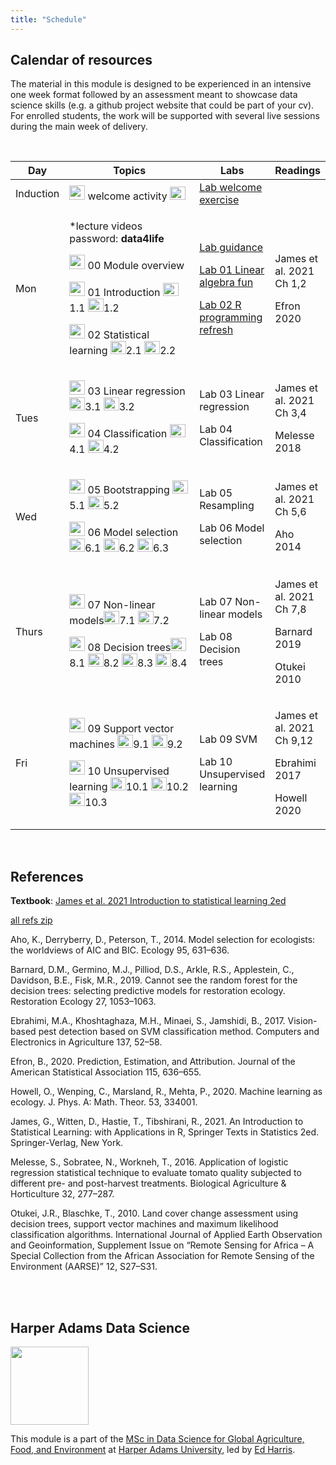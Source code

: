 ```yaml
---
title: "Schedule"
---
```


## Calendar of resources

The material in this module is designed to be experienced in an intensive one week format followed by an assessment meant to showcase data science skills (e.g. a github project website that could be part of your cv). For enrolled students, the work will be supported with several live sessions during the main week of delivery.

<br>

+-----------+--------------------------------------------------------------------------------------------------------------------------------------------------------------------------------------------------------------------------------------------------------------------------------------------------------------------------------------------------------------------------------------------------------------------------------------------------------------------------------------------------------------------------------------------------------------------------+-------------------------------------------------------+---------------------------+
| Day       | Topics                                                                                                                                                                                                                                                                                                                                                                                                                                                                                                                                                                   | Labs                                                  | Readings                  |
+===========+==========================================================================================================================================================================================================================================================================================================================================================================================================================================================================================================================================================================+=======================================================+===========================+
| Induction | [![](img/pptx.png){width="25" height="23"}](lectures/00-course-intro.pptx) welcome activity [![](img/vid.png){width="25" height="21"}](https://liveharperac-my.sharepoint.com/:v:/g/personal/00762450_harper-adams_ac_uk/ESxgYxKIDdhBte_oFUPGpucBTi3oGHKbHELXBV7_RAbI_w)                                                                                                                                                                                                                                                                                                 | [Lab welcome exercise](lab00-welcome.html)            |                           |
+-----------+--------------------------------------------------------------------------------------------------------------------------------------------------------------------------------------------------------------------------------------------------------------------------------------------------------------------------------------------------------------------------------------------------------------------------------------------------------------------------------------------------------------------------------------------------------------------------+-------------------------------------------------------+---------------------------+
| Mon       | \*lecture videos password: **data4life**                                                                                                                                                                                                                                                                                                                                                                                                                                                                                                                                 | [Lab guidance](lab00-guidance.html)                   | James et al. 2021 Ch 1,2  |
|           |                                                                                                                                                                                                                                                                                                                                                                                                                                                                                                                                                                          |                                                       |                           |
|           | [![](img/pptx.png){width="25" height="23"}](lectures/00-module-intro.pptx) 00 Module overview                                                                                                                                                                                                                                                                                                                                                                                                                                                                            | [Lab 01 Linear algebra fun](lab01-lin-alg.html)       | Efron 2020                |
|           |                                                                                                                                                                                                                                                                                                                                                                                                                                                                                                                                                                          |                                                       |                           |
|           | [![](img/pptx.png){width="25" height="23"}](lectures/01-introduction.pptx) 01 Introduction [![](img/vid.png){width="25" height="21"}](http://operorgenetic.com/wp/wp-content/uploads/2020/09/1.1.mp4)1.1 [![](img/vid.png){width="25" height="21"}](http://operorgenetic.com/wp/wp-content/uploads/2020/09/C7081-1.2.mp4)1.2                                                                                                                                                                                                                                             | [Lab 02 R programming refresh](lab02-R-practice.html) |                           |
|           |                                                                                                                                                                                                                                                                                                                                                                                                                                                                                                                                                                          |                                                       |                           |
|           | [![](img/pptx.png){width="25" height="23"}](lectures/02-statistical-learning.pptx) 02 Statistical learning [![](img/vid.png){width="25" height="21"}](http://operorgenetic.com/wp/wp-content/uploads/2020/09/2.1.mp4)2.1 [![](img/vid.png){width="25" height="21"}](http://operorgenetic.com/wp/wp-content/uploads/2020/09/2.2.mp4)2.2                                                                                                                                                                                                                                   |                                                       |                           |
+-----------+--------------------------------------------------------------------------------------------------------------------------------------------------------------------------------------------------------------------------------------------------------------------------------------------------------------------------------------------------------------------------------------------------------------------------------------------------------------------------------------------------------------------------------------------------------------------------+-------------------------------------------------------+---------------------------+
| Tues      | [![](img/pptx.png){width="25" height="23"}](lectures/03-linear-regression.pptx) 03 Linear regression [![](img/vid.png){width="25" height="21"}](http://operorgenetic.com/wp/wp-content/uploads/2020/09/3.1.mp4)3.1 [![](img/vid.png){width="25" height="21"}](http://operorgenetic.com/wp/wp-content/uploads/2020/09/3.2.mp4)3.2                                                                                                                                                                                                                                         | Lab 03 Linear regression                              | James et al. 2021 Ch 3,4  |
|           |                                                                                                                                                                                                                                                                                                                                                                                                                                                                                                                                                                          |                                                       |                           |
|           | [![](img/pptx.png){width="25" height="23"}](lectures/04-classification.pptx) 04 Classification [![](img/vid.png){width="25" height="21"}](http://operorgenetic.com/wp/wp-content/uploads/2020/09/04.1-classification.mp4)4.1 [![](img/vid.png){width="25" height="21"}](http://operorgenetic.com/wp/wp-content/uploads/2020/09/4.2-classification.mp4)4.2                                                                                                                                                                                                                | Lab 04 Classification                                 | Melesse 2018              |
+-----------+--------------------------------------------------------------------------------------------------------------------------------------------------------------------------------------------------------------------------------------------------------------------------------------------------------------------------------------------------------------------------------------------------------------------------------------------------------------------------------------------------------------------------------------------------------------------------+-------------------------------------------------------+---------------------------+
| Wed       | [![](img/pptx.png){width="25" height="23"}](lectures/05-crossval-bootstrap.pptx) 05 Bootstrapping [![](img/vid.png){width="25" height="21"}](http://operorgenetic.com/wp/wp-content/uploads/2020/09/5.1-cv-boot.mp4)5.1 [![](img/vid.png){width="25" height="21"}](http://operorgenetic.com/wp/wp-content/uploads/2020/09/5.2-cv-boot.mp4)5.2                                                                                                                                                                                                                            | Lab 05 Resampling                                     | James et al. 2021 Ch 5,6  |
|           |                                                                                                                                                                                                                                                                                                                                                                                                                                                                                                                                                                          |                                                       |                           |
|           | [![](img/pptx.png){width="25" height="23"}](lectures/06-model-selection.pptx) 06 Model selection [![](img/vid.png){width="25" height="21"}](http://operorgenetic.com/wp/wp-content/uploads/2020/09/6.1-mod-sel.mp4)6.1 [![](img/vid.png){width="25" height="21"}](http://operorgenetic.com/wp/wp-content/uploads/2020/09/6.2-mod-sel.mp4)6.2 [![](img/vid.png){width="25" height="21"}](http://operorgenetic.com/wp/wp-content/uploads/2020/09/6.3-mod-sel.mp4)6.3                                                                                                       | Lab 06 Model selection                                | Aho 2014                  |
+-----------+--------------------------------------------------------------------------------------------------------------------------------------------------------------------------------------------------------------------------------------------------------------------------------------------------------------------------------------------------------------------------------------------------------------------------------------------------------------------------------------------------------------------------------------------------------------------------+-------------------------------------------------------+---------------------------+
| Thurs     | [![](img/pptx.png){width="25" height="23"}](lectures/07-non-linear.pptx) 07 Non-linear models[![](img/vid.png){width="25" height="21"}](http://operorgenetic.com/wp/wp-content/uploads/2020/09/7.1-non-lin.mp4)7.1 [![](img/vid.png){width="25" height="21"}](http://operorgenetic.com/wp/wp-content/uploads/2020/09/7.2-non-lin.mp4)7.2                                                                                                                                                                                                                                 | Lab 07 Non-linear models                              | James et al. 2021 Ch 7,8  |
|           |                                                                                                                                                                                                                                                                                                                                                                                                                                                                                                                                                                          |                                                       |                           |
|           | [![](img/pptx.png){width="25" height="23"}](lectures/08-trees.pptx) 08 Decision trees[![](img/vid.png){width="25" height="21"}](http://operorgenetic.com/wp/wp-content/uploads/2020/09/8.1-trees.mp4)8.1 [![](img/vid.png){width="25" height="21"}](http://operorgenetic.com/wp/wp-content/uploads/2020/09/8.2-trees.mp4)8.2 [![](img/vid.png){width="25" height="21"}](http://operorgenetic.com/wp/wp-content/uploads/2020/10/8.3.1-trees.mp4)8.3 [![](img/vid.png){width="25" height="21"}](http://operorgenetic.com/wp/wp-content/uploads/2020/10/8.3.2-trees.mp4)8.4 | Lab 08 Decision trees                                 | Barnard 2019              |
|           |                                                                                                                                                                                                                                                                                                                                                                                                                                                                                                                                                                          |                                                       |                           |
|           |                                                                                                                                                                                                                                                                                                                                                                                                                                                                                                                                                                          |                                                       | Otukei 2010               |
+-----------+--------------------------------------------------------------------------------------------------------------------------------------------------------------------------------------------------------------------------------------------------------------------------------------------------------------------------------------------------------------------------------------------------------------------------------------------------------------------------------------------------------------------------------------------------------------------------+-------------------------------------------------------+---------------------------+
| Fri       | [![](img/pptx.png){width="25" height="23"}](lectures/09-svm.pptx) 09 Support vector machines [![](img/vid.png){width="25" height="21"}](http://operorgenetic.com/wp/wp-content/uploads/2020/10/9.1.1-svm.mp4)9.1 [![](img/vid.png){width="25" height="21"}](http://operorgenetic.com/wp/wp-content/uploads/2020/10/9.1.2-svm.mp4)9.2                                                                                                                                                                                                                                     | Lab 09 SVM                                            | James et al. 2021 Ch 9,12 |
|           |                                                                                                                                                                                                                                                                                                                                                                                                                                                                                                                                                                          |                                                       |                           |
|           | [![](img/pptx.png){width="25" height="23"}](lectures/10-unsupervised.pptx) 10 Unsupervised learning [![](img/vid.png){width="25" height="21"}](http://operorgenetic.com/wp/wp-content/uploads/2020/10/10.1-unsup.mp4)10.1 [![](img/vid.png){width="25" height="21"}](http://operorgenetic.com/wp/wp-content/uploads/2020/10/10.2-unsup.mp4)10.2 [![](img/vid.png){width="25" height="21"}](http://operorgenetic.com/wp/wp-content/uploads/2020/10/10.3-unsup.mp4)10.3                                                                                                    | Lab 10 Unsupervised learning                          | Ebrahimi 2017             |
|           |                                                                                                                                                                                                                                                                                                                                                                                                                                                                                                                                                                          |                                                       |                           |
|           |                                                                                                                                                                                                                                                                                                                                                                                                                                                                                                                                                                          |                                                       | Howell 2020               |
+-----------+--------------------------------------------------------------------------------------------------------------------------------------------------------------------------------------------------------------------------------------------------------------------------------------------------------------------------------------------------------------------------------------------------------------------------------------------------------------------------------------------------------------------------------------------------------------------------+-------------------------------------------------------+---------------------------+

<br>

## References

**Textbook**: [James et al. 2021 Introduction to statistical learning 2ed](https://www.statlearning.com/)

[all refs zip](pdfs/c7081-2022-readings.zip)

Aho, K., Derryberry, D., Peterson, T., 2014. Model selection for ecologists: the worldviews of AIC and BIC. Ecology 95, 631--636.

Barnard, D.M., Germino, M.J., Pilliod, D.S., Arkle, R.S., Applestein, C., Davidson, B.E., Fisk, M.R., 2019. Cannot see the random forest for the decision trees: selecting predictive models for restoration ecology. Restoration Ecology 27, 1053--1063.

Ebrahimi, M.A., Khoshtaghaza, M.H., Minaei, S., Jamshidi, B., 2017. Vision-based pest detection based on SVM classification method. Computers and Electronics in Agriculture 137, 52--58.

Efron, B., 2020. Prediction, Estimation, and Attribution. Journal of the American Statistical Association 115, 636--655.

Howell, O., Wenping, C., Marsland, R., Mehta, P., 2020. Machine learning as ecology. J. Phys. A: Math. Theor. 53, 334001.

James, G., Witten, D., Hastie, T., Tibshirani, R., 2021. An Introduction to Statistical Learning: with Applications in R, Springer Texts in Statistics 2ed. Springer-Verlag, New York.

Melesse, S., Sobratee, N., Workneh, T., 2016. Application of logistic regression statistical technique to evaluate tomato quality subjected to different pre- and post-harvest treatments. Biological Agriculture & Horticulture 32, 277--287.

Otukei, J.R., Blaschke, T., 2010. Land cover change assessment using decision trees, support vector machines and maximum likelihood classification algorithms. International Journal of Applied Earth Observation and Geoinformation, Supplement Issue on "Remote Sensing for Africa -- A Special Collection from the African Association for Remote Sensing of the Environment (AARSE)" 12, S27--S31.

<br><br>

## Harper Adams Data Science

![](img/HDS.png){fig-alt="Harper Data Science" width="125"}

This module is a part of the [MSc in Data Science for Global Agriculture, Food, and Environment](https://www.harper-adams.ac.uk/courses/postgraduate/201194/data-science-for-global-agriculture-food-and-environment "MSc in Data Science") at [Harper Adams University](https://www.harper-adams.ac.uk/ "Harper Adams University"), led by [Ed Harris](https://www.harper-adams.ac.uk/general/staff/profile/201620/Edwin-Harris/ "Ed's Faculty page").

